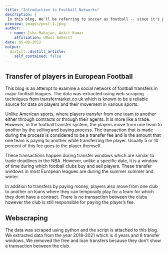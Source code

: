 ```yaml
---
title: "Introduction to Football Networks"
description: |
 In this blog, We'll be referring to soccer as football -- since it's played with a foot. 
preview: images/post-1.jpeg
author:
  - name: Isha Mahajan, Ankit Kumar
    affiliation: UMass Amherst
date: 05-08-2022
output:
  distill::distill_article:
    self_contained: false
---
```


## Transfer of players in European Football

This blog is an attempt to examine a social network of football transfers in major football leagues. The data was extracted using web scraping techniques from transfermarket.co.uk which is known to be a reliable source for data on players and their movement in various sports.

Unlike American sports, where players transfer from one team to another either through contracts or through their agents. It is more like a trade. However, in the football transfer system, the players move from one team to another by the selling and buying process. The transaction that is made during the process is considered to be a transfer fee and is the amount that one team is paying to another while transferring the player. Usually 5 or 10 percent of this fee goes to the player themself.

These transactions happen during transfer windows which are similar to trade deadlines in the NBA. However, unlike a specific date, it is a window of time during which football clubs buy and sell players. These transfer windows in most European leagues are during the summer summer and winter. 

In addition to transfers by paying money, players also move from one club to another on loans where they can temporally play for a team for which they dont have a contract. There is no transaction between the clubs however the club is still responsible for paying the player's fee. 


## Webscraping 

The data was scraped using python and the script is attached to this blog. We extracted data from the year 2018-2021 which is 4 years and 8 transfer windows. We removed the free and loan transfers because they don't show a transaction between the club.




